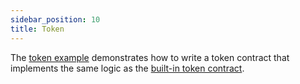 ```yaml
---
sidebar_position: 10
title: Token
---
```


The [token example] demonstrates how to write a token contract that implements
the same logic as the [built-in token contract].

[token example]: https://github.com/stellar/soroban-token-contract/tree/v0.0.4/
[built-in token contract]: ../built-in-contracts/token-contract.mdx

